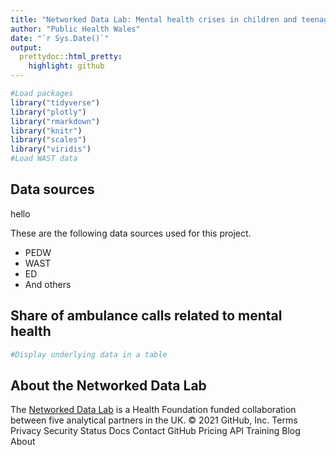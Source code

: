 ```yaml
---
title: "Networked Data Lab: Mental health crises in children and teenagers"
author: "Public Health Wales"
date: "`r Sys.Date()`"
output:
  prettydoc::html_pretty:
    highlight: github
---
```


```r
#Load packages
library("tidyverse")
library("plotly")
library("rmarkdown")
library("knitr")
library("scales")
library("viridis")
#Load WAST data
```

## Data sources

hello

These are the following data sources used for this project.

- PEDW
- WAST
- ED
- And others

## Share of ambulance calls related to mental health

```r
#Display underlying data in a table

```

## About the Networked Data Lab

The [Networked Data Lab](https://www.health.org.uk/funding-and-partnerships/our-partnerships/the-networked-data-lab) is a Health Foundation funded collaboration between five analytical partners in the UK.
© 2021 GitHub, Inc.
Terms
Privacy
Security
Status
Docs
Contact GitHub
Pricing
API
Training
Blog
About